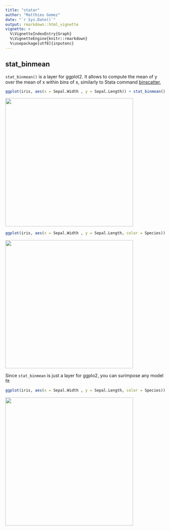 ```yaml
---
title: "statar"
author: "Matthieu Gomez"
date: "`r Sys.Date()`"
output: rmarkdown::html_vignette
vignette: >
  %\VignetteIndexEntry{Graph}
  %\VignetteEngine{knitr::rmarkdown}
  %\usepackage[utf8]{inputenc}
---
```


## stat_binmean

`stat_binmean()` is a layer for ggplot2. It allows to compute the mean of y over the mean of x within bins of x, similarly to Stata command [binscatter](https://github.com/michaelstepner/binscatter),

```R
ggplot(iris, aes(x = Sepal.Width , y = Sepal.Length)) + stat_binmean()
```
<img src="output_2_0.png" height = "400">

```R
ggplot(iris, aes(x = Sepal.Width , y = Sepal.Length, color = Species)) + stat_binmean(n=10) 
```
<img src="output_3_0.png" height = "400">

Since `stat_binmean` is just a layer for ggplo2, you can surimpose any model fit 

```R
ggplot(iris, aes(x = Sepal.Width , y = Sepal.Length, color = Species)) + stat_binmean(n=10) + stat_smooth(method = "lm", se = FALSE)
```
<img src="output_4_0.png" height = "400">




